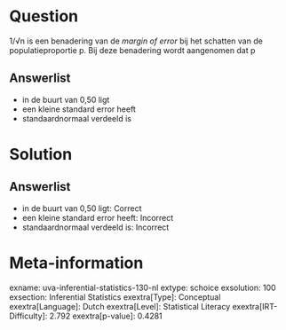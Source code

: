 Question
========

1/√n is een benadering van de *margin of error* bij het schatten van de
populatieproportie p. Bij deze benadering wordt aangenomen dat p

Answerlist
----------

* in de buurt van 0,50 ligt
* een kleine standard error heeft
* standaardnormaal verdeeld is

Solution
========

Answerlist
----------

* in de buurt van 0,50 ligt: Correct
* een kleine standard error heeft: Incorrect
* standaardnormaal verdeeld is: Incorrect

Meta-information
================
exname: uva-inferential-statistics-130-nl
extype: schoice
exsolution: 100
exsection: Inferential Statistics
exextra[Type]: Conceptual
exextra[Language]: Dutch
exextra[Level]: Statistical Literacy
exextra[IRT-Difficulty]: 2.792
exextra[p-value]: 0.4281
